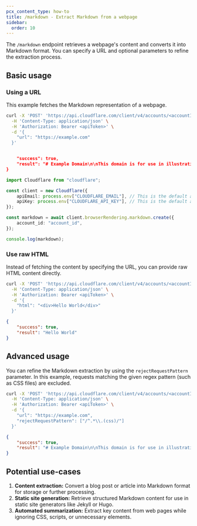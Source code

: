 ```yaml
---
pcx_content_type: how-to
title: /markdown - Extract Markdown from a webpage
sidebar:
  order: 10
---
```



The `/markdown` endpoint retrieves a webpage's content and converts it into Markdown format. You can specify a URL and optional parameters to refine the extraction process.

## Basic usage

### Using a URL

<Tabs syncKey="workersExamples"> <TabItem label="curl">

This example fetches the Markdown representation of a webpage.

```bash
curl -X 'POST' 'https://api.cloudflare.com/client/v4/accounts/<accountId>/browser-rendering/markdown' \
  -H 'Content-Type: application/json' \
  -H 'Authorization: Bearer <apiToken>' \
  -d '{
    "url": "https://example.com"
  }'
```

```json output

	"success": true,
	"result": "# Example Domain\n\nThis domain is for use in illustrative examples in documents. You may use this domain in literature without prior coordination or asking for permission.\n\n[More information...](https://www.iana.org/domains/example)"
}
```

</TabItem> <TabItem label="TypeScript SDK">

```typescript
import Cloudflare from "cloudflare";

const client = new Cloudflare({
	apiEmail: process.env["CLOUDFLARE_EMAIL"], // This is the default and can be omitted
	apiKey: process.env["CLOUDFLARE_API_KEY"], // This is the default and can be omitted
});

const markdown = await client.browserRendering.markdown.create({
	account_id: "account_id",
});

console.log(markdown);
```

</TabItem> </Tabs>

### Use raw HTML

Instead of fetching the content by specifying the URL, you can provide raw HTML content directly.

```bash
curl -X 'POST' 'https://api.cloudflare.com/client/v4/accounts/<accountId>/browser-rendering/markdown' \
  -H 'Content-Type: application/json' \
  -H 'Authorization: Bearer <apiToken>' \
  -d '{
    "html": "<div>Hello World</div>"
  }'
```

```json output
{
	"success": true,
	"result": "Hello World"
}
```

## Advanced usage

You can refine the Markdown extraction by using the `rejectRequestPattern` parameter. In this example, requests matching the given regex pattern (such as CSS files) are excluded.

```bash
curl -X 'POST' 'https://api.cloudflare.com/client/v4/accounts/<accountId>/browser-rendering/markdown' \
  -H 'Content-Type: application/json' \
  -H 'Authorization: Bearer <apiToken>' \
  -d '{
    "url": "https://example.com",
    "rejectRequestPattern": ["/^.*\\.(css)/"]
  }'
```

```json output
{
	"success": true,
	"result": "# Example Domain\n\nThis domain is for use in illustrative examples in documents. You may use this domain in literature without prior coordination or asking for permission.\n\n[More information...](https://www.iana.org/domains/example)"
}
```

## Potential use-cases

1. **Content extraction:** Convert a blog post or article into Markdown format for storage or further processing.
2. **Static site generation:** Retrieve structured Markdown content for use in static site generators like Jekyll or Hugo.
3. **Automated summarization:** Extract key content from web pages while ignoring CSS, scripts, or unnecessary elements.
